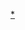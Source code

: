 {{Navbox
|name = 日本燈塔50選
|title = [[日本燈塔50選]]
|titlestyle = background-color:#adf
|state = {{{1|autocollapse}}}
  |group1= [[北海道]]
  |list1 = [[稚內燈塔|稚内]] - [[宗谷岬燈塔|宗谷岬]] - [[知床岬燈塔|知床岬]] - [[納沙布岬燈塔|納沙布岬]] - [[花咲燈塔|花咲]] - [[落石岬燈塔|落石岬]] - [[襟裳岬燈塔|襟裳岬]] - [[地球岬燈塔|地球岬]] - [[惠山岬燈塔|惠山岬]]
  |group2= [[東北地方|東北]]
  |list2 = [[尻屋埼燈塔|尻屋埼]] - [[大間埼燈塔|大間埼]] - [[龍飛埼燈塔|龍飛埼]] - [[鮫角燈塔|鮫角]] - [[入道埼燈塔|入道埼]] - [[陸中黒埼燈塔|陸中黒埼]] - [[魹埼燈塔|魹埼]] - [[金華山燈塔|金華山]] - [[鹽屋埼燈塔|鹽屋埼]]
  |group3= [[関東地方|關東]]
  |list3 = [[犬吠埼燈塔|犬吠埼]] - [[野島埼燈塔|野島埼]] - [[觀音埼燈塔|觀音埼]]
  |group4= [[北陸地方|北陸]]
  |list4 = [[姫埼燈塔|姫埼]] - [[禄剛埼燈塔|禄剛埼]] - [[大野燈塔|大野]]
  |group5= [[東海地方|東海]]
  |list5 = [[石廊埼燈塔|石廊埼]] - [[神子元島燈塔|神子元島]] - [[御前埼燈塔|御前埼]] - [[伊良湖岬燈塔|伊良湖岬]] - [[神島燈塔|神島]] - [[菅島燈塔|菅島]] - [[安乗埼燈塔|安乗埼]] - [[大王埼燈塔|大王埼]]
  |group6= [[近畿地方|近畿]]
  |list6 = [[潮岬燈塔|潮岬]] - [[經岬#經岬燈塔|經岬]]
  |group7= [[中國、四國地方|中国、四国]]
  |list7 = [[美保關燈塔|美保關]] - [[出雲日御碕燈塔|出雲日御碕]] - [[高根島燈塔|高根島]] - [[角島燈塔|角島]] - [[男木島燈塔|男木島]] - [[室戶岬燈塔|室戶岬]] - [[足摺岬燈塔|足摺岬]] - [[佐田岬燈塔|佐田岬]]
  |group8= [[九州 (日本)|九州、沖繩]]
  |list8 = [[部埼燈塔|部埼]] - [[白州燈塔|白州]] - [[水之子島燈塔|水之子島]] - [[大瀨埼燈塔|大瀨埼]] - [[女島燈塔|女島]] - [[都井岬燈塔|都井岬]] - [[佐多岬燈塔|佐多岬]] - [[平安名埼燈塔|平安名埼]]}}<noinclude>
[[Category:日本燈塔|*]]
</noinclude>